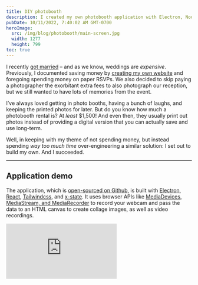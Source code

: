 ```yaml
---
title: DIY photobooth
description: I created my own photobooth application with Electron, Node.js, React, and Tailwindcss and used a GoPro as a webcam for my wedding instead of renting a commercial booth. It was fun to build and even more fun to use.
pubDate: 10/11/2022, 7:40:02 AM GMT-0700
heroImage:
  src: /img/blog/photobooth/main-screen.jpg
  width: 1277
  height: 799
toc: true
---
```



I recently [got married]() – and as we know, weddings are _expensive_. Previously, I documented saving money by [creating my own website](/blog/2022/06/04/custom-wedding-website) and foregoing spending money on paper RSVPs. We also decided to skip paying a photographer the exorbitant extra fees to also photograph our reception, but we still wanted to have lots of memories from the event.

I’ve always loved getting in photo booths, having a bunch of laughs, and keeping the printed photos for later. But do you know how much a photobooth rental is? At _least_ $1,500! And even then, they usually print out photos instead of providing a digital version that you can actually save and use long-term.

Well, in keeping with my theme of not spending money, but instead spending _way too much time_ over-engineering a similar solution: I set out to build my own. And I succeeded.

---

## Application demo

The application, which is [open-sourced on Github](https://github.com/paularmstrong/photobooth), is built with [Electron](https://www.electronjs.org/), [React](https://reactjs.org/), [Tailwindcss](https://tailwindcss.com), and [x-state](https://xstate.js.org/). It uses browser APIs like [MediaDevices, MediaStream, and MediaRecorder](https://developer.mozilla.org/en-US/docs/Web/API/Media_Capture_and_Streams_API) to record your webcam and pass the data to an HTML canvas to create collage images, as well as video recordings.

<iframe
  class="aspect-video w-full"
  loading="lazy"
  src="https://www.youtube-nocookie.com/embed/e6I4G3Bf0Qk?rel=0"
  title="The Photo Booth application in action"
  frameborder="0"
  allow="accelerometer; autoplay; clipboard-write; encrypted-media; gyroscope; picture-in-picture"
  allowfullscreen
/>

I had a script running to watch the directory where the application saved the photos. That script looked at each new image, resized, and uploaded them directly to my Firebase storage account for immediate display in a gallery on the wedding website.

## The “Memory Shack”

From a physical standpoint, the photo "booth" was renamed to the "Memory Shack". It consisted of a borrowed portable USB-C LCD screen, a 6-button StreamDeck mini (because the screen was not a touch screen), a ring light, and a GoPro running as a webcam.

All of the wood used was donated from a friend and it was all pretty warped. We did the best we could with making it look nice – and it did turn out nice, if you don’t mind that it looks like an old shack in the woods. So, we renamed it to the “Memory Shack”.

<Picture
  src="/img/blog/photobooth/shack.jpg"
  widths={[640, 1200]}
  width={1200}
  height={900}
  itemprop="image"
  loading="lazy"
  fit="cover"
  alt="Photo “Booth” build – aka the “Memory Shack” because of how janky it looked"
/>

Unfortunately, through the chaos of it all, I forgot to get a photo of the actual photobooth at the reception.

## The result

It may have looked janky and silly, but this thing was a _hit_! We had props, hats, glasses, and whatever silly things we could find from costumes between ourselves and friends. And the photos turned out absolutely hilarious and fun.

<div class="not-prose mb-12 grid w-full grid-cols-2 gap-4 md:grid-cols-3">
  <Picture
    class="!mt-0 w-full max-w-none -rotate-6 shadow-md dark:shadow-lg"
    src="/img/blog/photobooth/samples/2022-10-07-224047.jpg"
    widths={[240, 640]}
    width={640}
    height={394}
    itemprop="image"
    loading="lazy"
    alt="Sample photo from the “Memory Shack” DIY photobooth"
  />
  <Picture
    class="!mt-0 w-full max-w-none rotate-12 shadow-md dark:shadow-lg"
    src="/img/blog/photobooth/samples/2022-10-08-234507.jpg"
    widths={[240, 640]}
    width={640}
    height={394}
    itemprop="image"
    loading="lazy"
    alt="Sample photo from the “Memory Shack” DIY photobooth"
  />
  <Picture
    class="!mt-0 w-full max-w-none -rotate-6 shadow-md dark:shadow-lg"
    src="/img/blog/photobooth/samples/2022-10-07-235215.jpg"
    widths={[240, 640]}
    width={640}
    height={394}
    itemprop="image"
    loading="lazy"
    alt="Sample photo from the “Memory Shack” DIY photobooth"
  />
  <Picture
    class="!mt-0 w-full max-w-none rotate-6 shadow-md dark:shadow-lg"
    src="/img/blog/photobooth/samples/2022-10-08-233133.jpg"
    widths={[240, 640]}
    width={640}
    height={394}
    itemprop="image"
    loading="lazy"
    alt="Sample photo from the “Memory Shack” DIY photobooth"
  />
  <Picture
    class="!mt-0 w-full max-w-none -rotate-6 shadow-md dark:shadow-lg"
    src="/img/blog/photobooth/samples/2022-10-07-234849.jpg"
    widths={[240, 640]}
    width={640}
    height={394}
    itemprop="image"
    loading="lazy"
    alt="Sample photo from the “Memory Shack” DIY photobooth"
  />
  <Picture
    class="!mt-0 w-full max-w-none rotate-6 shadow-md dark:shadow-lg"
    src="/img/blog/photobooth/samples/2022-10-09-023009.jpg"
    widths={[240, 640]}
    width={640}
    height={394}
    itemprop="image"
    loading="lazy"
    alt="Sample photo from the “Memory Shack” DIY photobooth"
  />
</div>

All-in-all, I spent _at least_ 200 hours between research, prototyping, building, tweaking, and playing around with this. If I tried to cost:benefit ratio it all out with an hourly rate of my time, it probably would have been cheaper to rent a photobooth. However, after seeing the result of what I made, I think that I made the right choice by building this photobooth myself.

<Aside title="Stay tuned for more!" type="info">

If you’re interested in the nitty gritty details, stay tuned for a new post soon (currently in progress, I swear!) that dives into some scrapped versions of the application, the choices that I made along the way, and the details of how it all works together.

</Aside>
